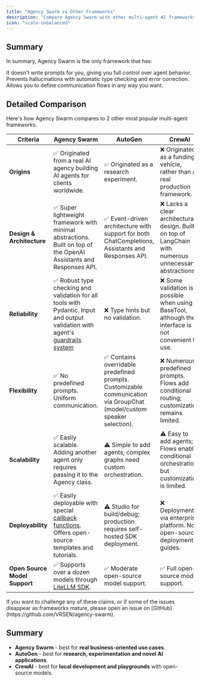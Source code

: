 ```yaml
---
title: "Agency Swarm vs Other Frameworks"
description: "Compare Agency Swarm with other multi-agent AI frameworks."
icon: "scale-unbalanced"
---
```


## Summary

In summary, Agency Swarm is the only framework that has:

<CardGroup cols={3}>
  <Card title="No Predefined Prompts" icon="message-code">
    It doesn't write prompts for you, giving you full control over agent behavior.
  </Card>
  <Card title="Automatic Error Correction" icon="shield-check">
    Prevents hallucinations with automatic type checking and error correction.
  </Card>
  <Card title="Uniform Communication Flows" icon="diagram-project">
    Allows you to define communication flows in any way you want.
  </Card>
</CardGroup>

## Detailed Comparison

Here's how Agency Swarm compares to 2 other most popular multi-agent frameworks.

| **Criteria**                       | **Agency Swarm**                                                                                                                                                            | **AutoGen**                                                                                                             | **CrewAI**                                                                                                                  |
| ---------------------------------- | --------------------------------------------------------------------------------------------------------------------------------------------------------------------------- | ----------------------------------------------------------------------------------------------------------------------- | --------------------------------------------------------------------------------------------------------------------------- |
| **Origins**                        | ✅ Originated from a real AI agency building AI agents for clients worldwide.                                                                                              | ✅ Originated as a research experiment.                                                                                 | ❌ Originated as a funding vehicle, rather than a real production framework.                                               |
| **Design & Architecture**          | ✅ Super lightweight framework with minimal abstractions. Built on top of the OpenAI Assistants and Responses API.                                                         | ✅ Event-driven architecture with support for both ChatCompletions, Assistants and Responses API.                       | ❌ Lacks a clear architectural design. Built on top of LangChain with numerous unnecessary abstractions.                   |
| **Reliability**                    | ✅ Robust type checking and validation for all tools with Pydantic. Input and output validation with agent's [guardrails system](/additional-features/input-output-validation)   | ❌ Type hints but no validation.                                                                                        | ❌ Some validation is possible when using BaseTool, although the interface is not convenient to use.                       |
| **Flexibility**                    | ✅ No predefined prompts. Uniform communication.                                                                                                                           | ✅ Contains overridable predefined prompts. Customizable communication via GroupChat (model/custom speaker selection).  | ❌ Numerous predefined prompts. Flows add conditional routing; customization remains limited.                              |
| **Scalability**                    | ✅ Easily scalable. Adding another agent only requires passing it to the Agency class.                                                                                     | ⚠️  Simple to add agents; complex graphs need custom orchestration.                                                     | ⚠️ Easy to add agents; Flows enable conditional orchestration, but customization is limited.                               |
| **Deployability**                  | ✅ Easily deployable with special [callback functions](/additional-features/deployment-to-production). Offers open-source templates and tutorials.                         | ⚠️ Studio for build/debug; production requires self-hosted SDK deployment.                                              | ❌ Deployment via enterprise platform. No open-source deployment guides.                                                   |
| **Open Source Model Support**      | ✅ Supports over a dozen models through [LiteLLM SDK](https://docs.litellm.ai/docs).                                                                                       | ✅ Moderate open-source model support.                                                                                  | ✅ Full open-source model support.                                                                                         |

<Note>
  If you want to challenge any of these claims, or if some of the issues disappear as frameworks mature, please open an issue on [GitHub](https://github.com/VRSEN/agency-swarm).
</Note>

## Summary

- **Agency Swarm** - best for **real business-oriented use cases**.
- **AutoGen** - best for **research, experimentation and novel AI applications**.
- **CrewAI** - best for **local development and playgrounds** with open-source models.

